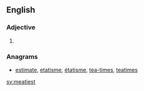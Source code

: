 ==English==

===Adjective===
{{head|en}}

# {{en-superlative of|meaty}}

===Anagrams===
* [[estimate#English|estimate]], [[etatisme#English|etatisme]], [[étatisme#English|étatisme]], [[tea-times#English|tea-times]], [[teatimes#English|teatimes]]

[[sv:meatiest]]